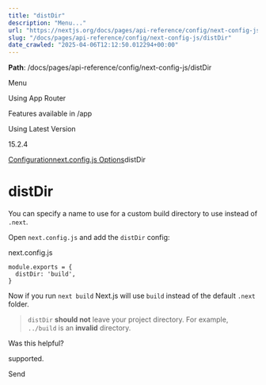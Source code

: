 ---
title: "distDir"
description: "Menu..."
url: "https://nextjs.org/docs/pages/api-reference/config/next-config-js/distDir"
slug: "/docs/pages/api-reference/config/next-config-js/distDir"
date_crawled: "2025-04-06T12:12:50.012294+00:00"
---

**Path**: /docs/pages/api-reference/config/next-config-js/distDir

Menu

Using App Router

Features available in /app

Using Latest Version

15.2.4

[Configuration](/docs/pages/api-reference/config)[next.config.js Options](/docs/pages/api-reference/config/next-config-js)distDir

# distDir

You can specify a name to use for a custom build directory to use instead of `.next`.

Open `next.config.js` and add the `distDir` config:

next.config.js

```
module.exports = {
  distDir: 'build',
}
```

Now if you run `next build` Next.js will use `build` instead of the default `.next` folder.

> `distDir` **should not** leave your project directory. For example, `../build` is an **invalid** directory.

Was this helpful?

supported.

Send